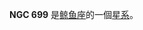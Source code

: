 {{NGCInfoBox|NGCID=NGC 699|發現者=法蘭克·穆勒|發現日期=1886年-月-日|其他編號=MCG -2-5-59,IRAS01482-1217|曆元=J2000.0|赤經=1時50分43.6秒
|赤緯=-12°2'8"|星座=鲸鱼座|星體=星系|星等=14.1|表面亮度=13.2|藍等=14.9}}

'''NGC 699''' 是[[鲸鱼座|鲸鱼座]]的一個[[星系|星系]]。

{{NGCReference|699}}
{{Catalogs|NGC=699}}

{{Galaxy-stub}}